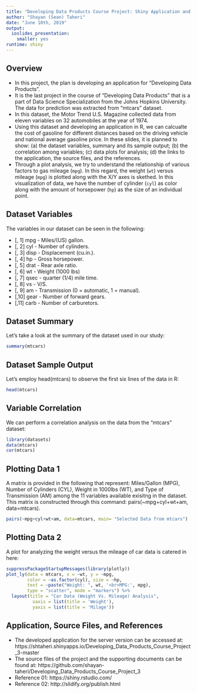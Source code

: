 ---
title: "Developing Data Products Course Project: Shiny Application and Reproducible Pitch Presentation"
author: "Shayan (Sean) Taheri"
date: "June 10th, 2019"
output: 
  ioslides_presentation: 
    smaller: yes
runtime: shiny
---

## Overview
* In this project, the plan is developing an application for "Developing Data Products".
* It is the last project in the course of "Developing Data Products" that is a part of Data Science Specialization from the Johns Hopkins University. The data for prediction was extracted from "mtcars" dataset.
* In this dataset, the Motor Trend U.S. Magazine collected data from eleven variables on 32 automobiles at the year of 1974.
* Using this dataset and developing an application in R, we can calcualte the cost of gasoline for different distances based on the driving vehicle and national average gasoline price. In these slides, it is planned to show: (a) the dataset variables, summary and its sample output; (b) the correlation among variables; (c) data plots for analysis; (d) the links to the application, the source files, and the references.
* Through a plot analysis, we try to understand the relationship of various factors to gas mileage (`mpg`). In this regard, the weight (`wt`) versus mileage (`mpg`) is plotted along with the X/Y axes is skethed. In this visualization of data, we have the number of cylinder (`cyl`) as color along with the amount of horsepower (`hp`) as the size of an individual point.

## Dataset Variables
The variables in our dataset can be seen in the following:

- [, 1]	mpg - 	Miles/(US) gallon.
- [, 2]	cyl - Number of cylinders.
- [, 3]	disp - 	Displacement (cu.in.).
- [, 4]	hp - 	Gross horsepower.
- [, 5]	drat - 	Rear axle ratio.
- [, 6]	wt - 	Weight (1000 lbs)
- [, 7]	qsec - 	quarter (1/4) mile time.
- [, 8]	vs - 	V/S.
- [, 9]	am - 	Transmission (0 = automatic, 1 = manual).
- [,10]	gear - 	Number of forward gears.
- [,11]	carb - 	Number of carburetors.

## Dataset Summary
Let's take a look at the summary of the dataset used in our study:
```{r}
summary(mtcars)
```

## Dataset Sample Output
Let's employ head(mtcars) to observe the first six lines of the data in R:
```{r cars, echo = TRUE}
head(mtcars)
```

## Variable Correlation
We can perform a correlation analysis on the data from the "mtcars" dataset:
```{r, echo=TRUE}
library(datasets)
data(mtcars)
cor(mtcars)

```

## Plotting Data 1
A matrix is provided in the following that represent: Miles/Gallon (MPG), Number of Cylinders (CYL), Weight in 1000lbs (WT), and Type of Transmission (AM) among the 11 variables available exisitng in the dataset. This matrix is constructed through this command: pairs(~mpg+cyl+wt+am, data=mtcars).
```{r plot cars}
pairs(~mpg+cyl+wt+am, data=mtcars, main= "Selected Data from mtcars")
```

## Plotting Data 2
A plot for analyzing the weight versus the mileage of car data is catered in here:
```{r, echo=FALSE, message=F, warning=F}
suppressPackageStartupMessages(library(plotly))
plot_ly(data = mtcars, x = ~wt, y = ~mpg, 
        color = ~as.factor(cyl), size = ~hp,
        text = ~paste("Weight: ", wt, '<br>MPG:', mpg),
        type = "scatter", mode = "markers") %>%
  layout(title = "Car Data (Weight Vs. Mileage) Analysis",
          xaxis = list(title = 'Weight'),
          yaxis = list(title = 'Milage'))
```

## Application, Source Files, and References
* The developed application for the server version can be accessed at: https://shtaheri.shinyapps.io/Developing_Data_Products_Course_Project_3-master
* The source files of the project and the supporting documents can be found at: https://github.com/shayan-taheri/Developing_Data_Products_Course_Project_3
* Reference 01: https://shiny.rstudio.com/
* Reference 02: http://slidify.org/publish.html
